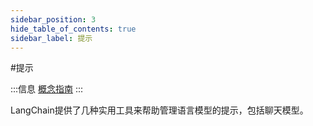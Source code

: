 ```yaml
---
sidebar_position: 3
hide_table_of_contents: true
sidebar_label: 提示
---
```




#提示

:::信息
[概念指南](https@＃//docs.langchain.com/docs/components/prompts)
:::

LangChain提供了几种实用工具来帮助管理语言模型的提示，包括聊天模型。


<DocCardList />

